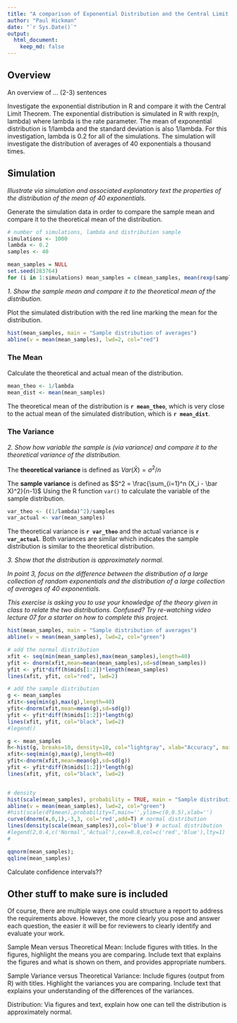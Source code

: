 ```yaml
---
title: "A comparison of Exponential Distribution and the Central Limit Theorem"
author: "Paul Hickman"
date: "`r Sys.Date()`"
output: 
  html_document:
    keep_md: false
---
```



## Overview

An overview of ... (2-3) sentences

Investigate the exponential distribution in R and compare it with the Central Limit Theorem. The exponential distribution is simulated in R with rexp(n, lambda) where lambda is the rate parameter. The mean of exponential distribution is 1/lambda and the standard deviation is also 1/lambda. For this investigation, lambda is 0.2 for all of the simulations.  The simulation will investigate the distribution of averages of 40 exponentials a thousand times.

## Simulation

_Illustrate via simulation and associated explanatory text the properties of the distribution of the mean of 40 exponentials._

Generate the simulation data in order to compare the sample mean and compare it to the theoretical mean of the distribution.

```r
# number of simulations, lambda and distribution sample
simulations <- 1000
lambda <- 0.2
samples <- 40

mean_samples = NULL
set.seed(283764)
for (i in 1:simulations) mean_samples = c(mean_samples, mean(rexp(samples,lambda)))
```

_1. Show the sample mean and compare it to the theoretical mean of the distribution._

Plot the simulated distribution with the red line marking the mean for the distribution.

```r
hist(mean_samples, main = "Sample distribution of averages")
abline(v = mean(mean_samples), lwd=2, col="red")
```

### The Mean

Calculate the theoretical and actual mean of the distribution.

```r
mean_theo <- 1/lambda
mean_dist <- mean(mean_samples)
```

The theoretical mean of the distribution is **`r mean_theo`**, which is very close to the actual mean of the simulated distribution, which is **`r mean_dist`**.

### The Variance

_2. Show how variable the sample is (via variance) and compare it to the theoretical variance of the distribution._

The **theoretical variance** is defined as $Var(\bar X) = \sigma^2/n$

The **sample variance** is defined as $S^2 = \frac{\sum_{i=1}^n (X_i - \bar X)^2}{n-1}$
Using the R function `var()` to calculate the variable of the sample distribution.

```r
var_theo <- ((1/lambda)^2)/samples
var_actual <- var(mean_samples)
```

The theoretical variance is **`r var_theo`** and the actual variance is **`r var_actual`**.  Both variances are similar which indicates the sample distribution is similar to the theoretical distribution.

_3. Show that the distribution is approximately normal._

_In point 3, focus on the difference between the distribution of a large collection of random exponentials and the distribution of a large collection of averages of 40 exponentials._

_This exercise is asking you to use your knowledge of the theory given in class to relate the two distributions.  Confused?  Try re-watching video lecture 07 for a starter on how to complete this project._

```r
hist(mean_samples, main = "Sample distribution of averages")
abline(v = mean(mean_samples), lwd=2, col="green")

# add the normal distribution
xfit <- seq(min(mean_samples),max(mean_samples),length=40) 
yfit <- dnorm(xfit,mean=mean(mean_samples),sd=sd(mean_samples)) 
yfit <- yfit*diff(h$mids[1:2])*length(mean_samples) 
lines(xfit, yfit, col="red", lwd=2)

# add the sample distribution
g <- mean_samples
xfit<-seq(min(g),max(g),length=40) 
yfit<-dnorm(xfit,mean=mean(g),sd=sd(g)) 
yfit <- yfit*diff(h$mids[1:2])*length(g) 
lines(xfit, yfit, col="black", lwd=2)
#legend()

g <- mean_samples
h<-hist(g, breaks=10, density=10, col="lightgray", xlab="Accuracy", main="Overall") 
xfit<-seq(min(g),max(g),length=40) 
yfit<-dnorm(xfit,mean=mean(g),sd=sd(g)) 
yfit <- yfit*diff(h$mids[1:2])*length(g) 
lines(xfit, yfit, col="black", lwd=2)


# density
hist(scale(mean_samples), probability = TRUE, main = "Sample distribution of averages")
abline(v = mean(mean_samples), lwd=2, col="green")
#hist(scale(df$mean),probability=T,main='',ylim=c(0,0.5),xlab='')
curve(dnorm(x,0,1),-3,3, col='red',add=T) # normal distribution
lines(density(scale(mean_samples)),col='blue') # actual distribution 
#legend(2,0.4,c('Normal','Actual'),cex=0.8,col=c('red','blue'),lty=1)
#

qqnorm(mean_samples);
qqline(mean_samples)
```

Calculate confidence intervals??

## Other stuff to make sure is included

Of course, there are multiple ways one could structure a report to address the requirements above.  However, the more clearly you pose and answer each question, the easier it will be for reviewers to clearly identify and evaluate your work. 

Sample Mean versus Theoretical Mean: Include figures with titles. In the figures, highlight the means you are comparing. Include text that explains the figures and what is shown on them, and provides appropriate numbers.

Sample Variance versus Theoretical Variance: Include figures (output from R) with titles. Highlight the variances you are comparing. Include text that explains your understanding of the differences of the variances.

Distribution: Via figures and text, explain how one can tell the distribution is approximately normal.
